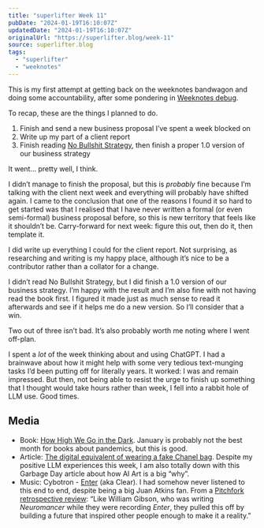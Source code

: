 ```yaml
---
title: "superlifter Week 11"
pubDate: "2024-01-19T16:10:07Z"
updatedDate: "2024-01-19T16:10:07Z"
originalUrl: "https://superlifter.blog/week-11"
source: superlifter.blog
tags:
  - "superlifter"
  - "weeknotes"
---
```


This is my first attempt at getting back on the weeknotes bandwagon and doing some accountability, after some pondering in [Weeknotes debug](/notes/weeknotes-debug).

To recap, these are the things I planned to do.

1. Finish and send a new business proposal I’ve spent a week blocked on
2. Write up my part of a client report
3. Finish reading [No Bullshit Strategy](https://basicarts.org/book/), then finish a proper 1.0 version of our business strategy

It went… pretty well, I think.

I didn’t manage to finish the proposal, but this is _probably_ fine because I’m talking with the client next week and everything will probably have shifted again. I came to the conclusion that one of the reasons I found it so hard to get started was that I realised that I have never written a formal (or even semi-formal) business proposal before, so this is new territory that feels like it shouldn’t be. Carry-forward for next week: figure this out, then do it, then template it.

I did write up everything I could for the client report. Not surprising, as researching and writing is my happy place, although it’s nice to be a contributor rather than a collator for a change.

I didn’t read No Bullshit Strategy, but I did finish a 1.0 version of our business strategy. I’m happy with the result and I’m also fine with not having read the book first. I figured it made just as much sense to read it afterwards and see if it helps me do a new version. So I’ll consider that a win.

Two out of three isn’t bad. It’s also probably worth me noting where I went off-plan.

I spent a _lot_ of the week thinking about and using ChatGPT. I had a brainwave about how it might help with some very tedious text-munging tasks I’d been putting off for literally years. It worked: I was and remain impressed. But then, not being able to resist the urge to finish up something that I thought would take hours rather than week, I fell into a rabbit hole of LLM use. Good times.

## Media

- Book: [How High We Go in the Dark](https://www.goodreads.com/book/show/57850265-how-high-we-go-in-the-dark). January is probably not the best month for books about pandemics, but this is good.
- Article: [The digital equivalent of wearing a fake Chanel bag](https://www.garbageday.email/p/the-digital-equivalent-of-wearing). Despite my positive LLM experiences this week, I am also totally down with this Garbage Day article about how AI Art is a big “why”.
- Music: Cybotron - [Enter](<https://en.wikipedia.org/wiki/Enter_(Cybotron_album)>) (aka Clear). I had somehow never listened to this end to end, despite being a big Juan Atkins fan. From a [Pitchfork retrospective review](https://pitchfork.com/reviews/albums/18886-cybotron-enter/): “Like William Gibson, who was writing _Neuromancer_ while they were recording _Enter_, they pulled this off by building a future that inspired other people enough to make it a reality.”
